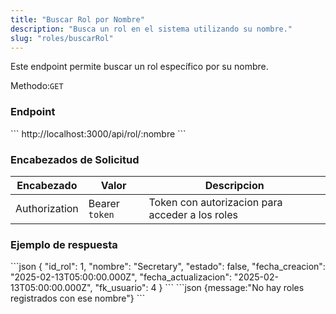 ```yaml
---
title: "Buscar Rol por Nombre"
description: "Busca un rol en el sistema utilizando su nombre."
slug: "roles/buscarRol"
---
```


Este endpoint permite buscar un rol específico por su nombre.

Methodo:`GET`

<h3>Endpoint</h3>

<Tabs>
  <TabItem label="Endpoint">
  ```
  http://localhost:3000/api/rol/:nombre
  ```
  </TabItem>
</Tabs>

<h3>Encabezados de Solicitud</h3>

| Encabezado | Valor | Descripcion
|----------|-------| -------
| Authorization |  Bearer `token` | Token con autorizacion para acceder a los roles

<h3>Ejemplo de respuesta</h3>

<Tabs>
  <TabItem label="Status 200">
  ```json
{
    "id_rol": 1,
    "nombre": "Secretary",
    "estado": false,
    "fecha_creacion": "2025-02-13T05:00:00.000Z",
    "fecha_actualizacion": "2025-02-13T05:00:00.000Z",
    "fk_usuario": 4
  }
```
  </TabItem>

  <TabItem label="Status 404">
  ```json
  {message:"No hay roles registrados con ese nombre"}
  ```
  </TabItem>
</Tabs>

